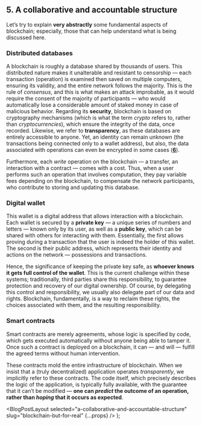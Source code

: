 
## 5. A collaborative and accountable structure

Let’s try to explain **very abstractly** some fundamental aspects of blockchain; especially, those that can help understand what is being discussed here.

### Distributed databases

A blockchain is roughly a database shared by thousands of users. This distributed nature makes it unalterable and resistant to censorship — each transaction (operation) is examined then saved on multiple computers, ensuring its validity, and the entire network follows the majority. This is the rule of _consensus_, and this is what makes an attack improbable, as it would require the consent of the majority of participants — who would automatically lose a considerable amount of staked money in case of malicious behavior. Regarding its **security**, blockchain is based on cryptography mechanisms (which is what the term _crypto_ refers to, rather than _cryptocurrencies_), which ensure the integrity of the data, once recorded. Likewise, we refer to **transparency**, as these databases are entirely accessible to anyone. Yet, an identity can remain unknown (the transactions being connected only to a wallet address), but also, the data associated with operations can even be encrypted in some cases ([**6**](https://medium.com/@0xpolarzero/decentralized-systems-end-the-cycle-of-indifference-8c19d7167778#fe44)).

Furthermore, each _write_ operation on the blockchain — a transfer, an interaction with a contract — comes with a cost. Thus, when a user performs such an operation that involves computation, they pay variable fees depending on the blockchain, to compensate the network participants, who contribute to storing and updating this database.

### Digital wallet

This wallet is a digital address that allows interaction with a blockchain. Each wallet is secured by a **private key** — a unique series of numbers and letters — known only by its user, as well as a **public key**, which can be shared with others for interacting with them. Essentially, the first allows proving during a transaction that the user is indeed the holder of this wallet. The second is their public address, which represents their identity and actions on the network — possessions and transactions.

Hence, the significance of keeping the private key safe, as **whoever knows it gets full control of the wallet**. This is the current challenge within these systems; traditionally, third parties share this responsibility, to guarantee protection and recovery of our digital ownership. Of course, by delegating this control and responsibility, we usually also delegate part of our data and rights. Blockchain, fundamentally, is a way to reclaim these rights, the choices associated with them, and the resulting responsibility.

### Smart contracts

Smart contracts are merely agreements, whose logic is specified by code, which gets executed automatically without anyone being able to tamper it. Once such a contract is deployed on a blockchain, it can — and will — fulfill the agreed terms without human intervention.

These contracts mold the entire infrastructure of blockchain. When we insist that a (truly decentralized) application operates _transparently_, we implicitly refer to these contracts. The code itself, which precisely describes the logic of the application, is typically fully available, with the guarantee that it can’t be modified — **one can _predict_ the outcome of an operation, rather than _hoping_ that it occurs as expected**.

  <BlogPostLayout
    selected="a-collaborative-and-accountable-structure"
    slug="blockchain-but-for-real"
    {...props}
  />
);

